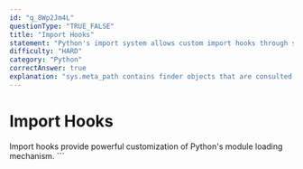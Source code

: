 ```yaml
---
id: "q_8Wp2Jm4L"
questionType: "TRUE_FALSE"
title: "Import Hooks"
statement: "Python's import system allows custom import hooks through sys.meta_path to modify how modules are found and loaded."
difficulty: "HARD"
category: "Python"
correctAnswer: true
explanation: "sys.meta_path contains finder objects that are consulted during import. Custom finders can intercept imports, load modules from non-standard locations, or modify module contents. This enables advanced features like lazy loading and import-time code injection."
---
```


# Import Hooks

Import hooks provide powerful customization of Python's module loading mechanism.
\`\`\`
